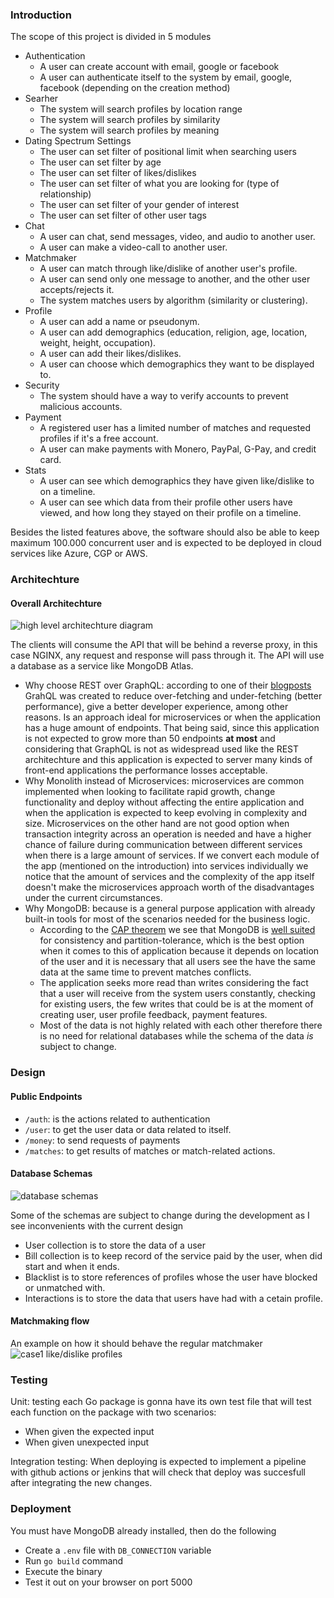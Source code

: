 ### Introduction

The scope of this project is divided in 5 modules

-   Authentication
    -   A user can create account with email, google or facebook
    -   A user can authenticate itself to the system by email, google, facebook (depending on the creation method)
-   Searher
    -   The system will search profiles by location range
    -   The system will search profiles by similarity
    -   The system will search profiles by meaning
-   Dating Spectrum Settings
    -   The user can set filter of positional limit when searching users
    -   The user can set filter by age
    -   The user can set filter of likes/dislikes
    -   The user can set filter of what you are looking for (type of relationship)
    -   The user can set filter of your gender of interest
    -   The user can set filter of other user tags
-   Chat
    -   A user can chat, send messages, video, and audio to another user.
    -   A user can make a video-call to another user.
-   Matchmaker
    -   A user can match through like/dislike of another user's profile.
    -   A user can send only one message to another, and the other user accepts/rejects it.
    -   The system matches users by algorithm (similarity or clustering).
-   Profile
    -   A user can add a name or pseudonym.
    -   A user can add demographics (education, religion, age, location, weight, height, occupation).
    -   A user can add their likes/dislikes.
    -   A user can choose which demographics they want to be displayed to.
-   Security
    -   The system should have a way to verify accounts to prevent malicious accounts.
-   Payment
    -   A registered user has a limited number of matches and requested profiles if it's a free account.
    -   A user can make payments with Monero, PayPal, G-Pay, and credit card.
-   Stats
    -   A user can see which demographics they have given like/dislike to on a timeline.
    -   A user can see which data from their profile other users have viewed, and how long they stayed on their profile on a timeline.

Besides the listed features above, the software should also be able to keep maximum 100.000 concurrent user and is expected to be deployed in cloud services like Azure, CGP or AWS.

### Architechture

#### Overall Architechture
<img src="/pictures/diagram1.png" style="max-width:100%" alt="high level architechture diagram"/>

The clients will consume the API that will be behind a reverse proxy, in this case NGINX, any request and response will pass through it. The 
API will use a database as a service like MongoDB Atlas.

- Why choose REST over GraphQL: according to one of their [blogposts](https://www.apollographql.com/blog/graphql/basics/what-is-graphql-introduction/)
GrahQL was created to reduce over-fetching and under-fetching (better performance), give a better developer experience, among other reasons. 
Is an approach ideal for microservices or when the application has a huge amount of endpoints. That being said, since this application is not 
expected to grow more than 50 endpoints **at most** and considering that GraphQL is not as widespread used like the REST architechture and this 
application is expected to server many kinds of front-end applications the performance losses acceptable.
- Why Monolith instead of Microservices: microservices are common implemented when looking to facilitate rapid growth, change functionality and
deploy without affecting the entire application and when the application is expected to keep evolving in complexity and size. Microservices on 
the other hand are not good option when transaction integrity across an operation is needed and have a higher chance of failure during 
communication between different services when there is a large amount of services. If we convert each module of the app (mentioned on the introduction)
into services individually we notice that the amount of services and the complexity of the app itself doesn't make the microservices approach worth
of the disadvantages under the current circumstances.
- Why MongoDB: because is a general purpose application with already built-in tools for most of the scenarios needed for the business logic. 
    - According to the [CAP theorem](https://en.wikipedia.org/wiki/CAP_theorem) we see that MongoDB is [well suited](https://medium.com/system-design-blog/cap-theorem-1455ce5fc0a0) 
    for consistency and partition-tolerance, which is the best option when it comes to this of application because it depends on location of 
    the user and it is necessary that all users see the have the same data at the same time to prevent matches conflicts.
    - The application seeks more read than writes considering the fact that a user will receive from the system users constantly, checking for 
    existing users, the few writes that could be is at the moment of creating user, user profile feedback, payment features.
    - Most of the data is not highly related with each other therefore there is no need for relational databases while the schema of 
    the data _is_ subject to change.


### Design

#### Public Endpoints
- `/auth`: is the actions related to authentication
- `/user`: to get the user data or data related to itself.
- `/money`: to send requests of payments
- `/matches`: to get results of matches or match-related actions.

#### Database Schemas
<img src="/pictures/diagram2.png" style="max-width:100%" alt="database schemas" />

Some of the schemas are subject to change during the development as I see inconvenients with the current design

- User collection is to store the data of a user
- Bill collection is to keep record of the service paid by the user, when did start and when it ends.
- Blacklist is to store references of profiles whose the user have blocked or unmatched with.
- Interactions is to store the data that users have had with a cetain profile.

#### Matchmaking flow

An example on how it should behave the regular matchmaker
<img src="/pictures/diagram3.png" style="max-width:100%" alt="case1 like/dislike profiles" />


### Testing

Unit: testing each Go package is gonna have its own test file that will test each function on the package with two scenarios:
- When given the expected input
- When given unexpected input

Integration testing: When deploying is expected to implement a pipeline  with github actions or jenkins that will check that deploy 
was succesfull after integrating the new changes.

### Deployment

You must have MongoDB already installed, then do the following

- Create a `.env` file with `DB_CONNECTION` variable
- Run `go build` command
- Execute the binary
- Test it out on your browser on port 5000

